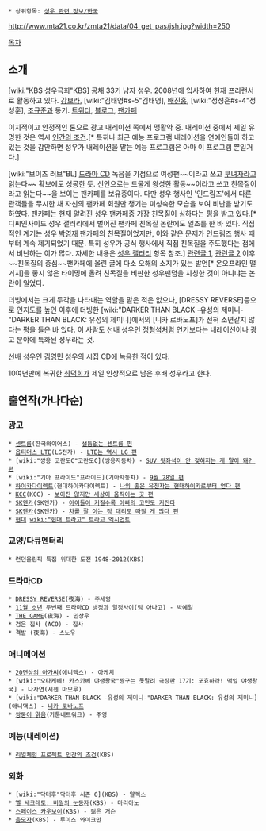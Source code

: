  * 상위항목: [[성우 관련 정보/한국]]

http://www.mta21.co.kr/zmta21/data/04_get_pas/jsh.jpg?width=250

[[목차]]
== 소개 ==
[wiki:"KBS 성우극회"KBS] 공채 33기 남자 성우. 2008년에 입사하여 현재 프리랜서로 활동하고 있다. [[강보라]], [wiki:"김태영#s-5"김태영], [[배진홍]], [wiki:"정성훈#s-4"정성훈], [[조규준]]과 동기.  [http://twitter.com/#!/guyjjeon 트위터], [http://guyjjeon1.blog.me 블로그], [http://cafe.naver.com/sublimate 팬카페]

이지적이고 안정적인 톤으로 광고 내레이션 쪽에서 맹활약 중. 내레이션 중에서 제일 유명한 것은 역시 [[인간의 조건]].[* 특히나 최근 예능 프로그램 내레이션을 연예인들이 하고 있는 것을 감안하면 성우가 내레이션을 맡는 예능 프로그램은 아마 이 프로그램 뿐일거다.]

[wiki:"보이즈 러브"BL] [[드라마 CD]] 녹음을 기점으로 여성팬~~이라고 쓰고 [[부녀자]]라고 읽는다~~ 확보에도 성공한 듯. 신인으로는 드물게 왕성한 활동~~이라고 쓰고 친목질이라고 읽는다~~을 보이는 팬카페를 보유중이다. 다만 성우 행사인 '인드림즈'에서 다른 관객들을 무시한 채 자신의 팬카페 회원만 챙기는 미성숙한 모습을 보여 비난을 받기도 하였다. 팬카페는 현재 알려진 성우 팬카페중 가장 친목질이 심하다는 평을 받고 있다.[* 디씨인사이드 성우 갤러리에서 벌어진 팬카페 친목질 논란에도 일조를 한 바 있다. 직접적인 계기는 성우 [[박영재]] 팬카페의 친목질이었지만, 이와 같은 문제가 인드림즈 행사 때부터 계속 제기되었기 때문. 특히 성우가 공식 행사에서 직접 친목질을 주도했다는 점에서 비난하는 이가 많다. 자세한 내용은 [[성우 갤러리]] 항목 참조.] [http://gall.dcinside.com/list.php?id=radio_actor&no=62975 관련글 1], [http://gall.dcinside.com/list.php?id=radio_actor&no=62963 관련글 2] 이후 ~~친목질의 중심~~팬카페에 올린 글에 다소 오해의 소지가 있는 발언[* 온오프라인 떨거지]을 좋지 않은 타이밍에 올려 친목질을 비판한 성우팬덤을 지칭한 것이 아니냐는 논란이 일었다.

더빙에서는 크게 두각을 나타내는 역할을 맡은 적은 없으나, [DRESSY REVERSE]등으로 인지도를 높인 이후에 더빙한 [wiki:"DARKER THAN BLACK -유성의 제미니-"DARKER THAN BLACK: 유성의 제미니]에서의 [니카 로바노프]가 전혀 소년같지 않다는 평을 들은 바 있다. 이 사람도 선배 성우인 [[정형석]]처럼 연기보다는 내레이션이나 광고 분야에 특화된 성우라는 것.

선배 성우인 [[김영민]] 성우의 시집 CD에 녹음한 적이 있다.

10여년만에 복귀한 [[최덕희]]가 제일 인상적으로 남은 후배 성우라고 한다. 
== 출연작(가나다순) ==
=== 광고 ===
 * [[센트룸]](한국와이어스) - [http://www.ad.co.kr/ad/tv/show.cjsp?ukey=362139 샐틈없는 센트룸 편]
 * [[옵티머스 LTE]](LG전자) - [http://www.ad.co.kr/ad/tv/show.cjsp?ukey=375568 LTE는 역시 LG 편]
 * [wiki:"쌍용 코란도C"코란도C](쌍용자동차) - [http://www.ad.co.kr/ad/tv/show.cjsp?ukey=401262 SUV 뒷좌석이 안 젖혀지는 게 말이 돼? 편]
 * [wiki:"기아 프라이드"프라이드](기아자동차) - [http://www.ad.co.kr/ad/tv/show.cjsp?ukey=370245 9월 28일 편]
 * [[하이카다이렉트]](현대하이카다이렉트) - [http://www.ad.co.kr/ad/tv/show.cjsp?ukey=370250 나의 좋은 유전자는 현대하이카로부터 얻다 편]
 * [[KCC]](KCC) - [http://www.ad.co.kr/ad/tv/show.cjsp?ukey=373677 보이진 않지만 세상이 움직이는 곳 편]
 * [[SK엔카]](SK엔카) - [http://www.ad.co.kr/ad/tv/show.cjsp?ukey=364123 아이들이 커질수록 아빠의 고민도 커진다]
 * [[SK엔카]](SK엔카) - [http://www.ad.co.kr/ad/tv/show.cjsp?ukey=374106 차를 잘 아는 정 대리도 따질 게 많다 편]
 * [[현대]] [[wiki:"현대 트라고" 트라고 엑시언트]]
=== 교양/다큐멘터리 ===
 * 런던올림픽 특집 위대한 도전 1948-2012(KBS)
=== 드라마CD ===
 * [[DRESSY REVERSE]](夜海) - 주세영
 * [[11월 소년]] 두번째 드라마CD 냉정과 열정사이(팀 아나고) - 박예일
 * [[THE GAME]](夜海) - 민상우
 * 검은 집사 (ACO) - 집사
 * 격발 (夜海) - 스노우
=== 애니메이션 ===
 * [[20면상의 아가씨]](애니맥스) - 아케치
 * [wiki:"오타케베! 카스카베 야생왕국"짱구는 못말려 극장판 17기: 포효하라! 떡잎 야생왕국] - 나자연(시젠 마모루)
 * [wiki:"DARKER THAN BLACK -유성의 제미니-"DARKER THAN BLACK: 유성의 제미니](애니맥스) - [[니카 로바노프]]
 * [[쌍둥이 맑음]](카툰네트워크) - 주영
=== 예능(내레이션) ===
 * [[리얼체험 프로젝트 인간의 조건]](KBS)
=== 외화 ===
 * [wiki:"닥터후"닥터후 시즌 6](KBS) - 알렉스
 * [[엘 세크레토: 비밀의 눈동자]](KBS) - 마리아노
 * [[스페이스 카우보이]](KBS) - 젊은 거슨
 * [[음모자]](KBS) - 루이스 와이크만
